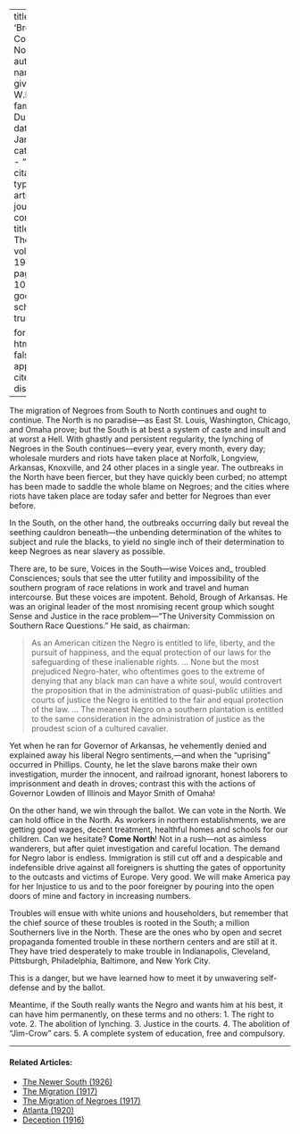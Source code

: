 
---
title: 'Brothers, Come North'
author:
  - name:
      given: W.E.B.
      family: Du Bois
date: Jan. 1920
categories: 
  - ""
citation: 
  type: article-journal
  container-title: The Crisis
  volume: 19
  issue: 3
  page: 105-106
google-scholar: true

format:
  html:
    toc: false
    appendix-cite-as: display
---


The migration of Negroes from South to North continues and ought to continue. The North is no paradise---as East St. Louis, Washington, Chicago, and Omaha prove; but the South is at best a system of caste and insult and at worst a Hell. With ghastly and persistent regularity, the lynching of Negroes in the South continues---every year, every month, every day; wholesale murders and riots have taken place at Norfolk, Longview, Arkansas, Knoxville, and 24 other places in a single year. The outbreaks in the North have been fiercer, but they have quickly been curbed; no attempt has been made to saddle the whole blame on Negroes; and the cities where riots have taken place are today safer and better for Negroes than ever before.

In the South, on the other hand, the outbreaks occurring daily but reveal the seething cauldron beneath---the unbending determination of the whites to subject and rule the blacks, to yield no single inch of their determination to keep Negroes as near slavery as possible.

There are, to be sure, Voices in the South---wise Voices and_ troubled Consciences; souls that see the utter futility and impossibility of the southern program of race relations in work and travel and human intercourse. But these voices are impotent. Behold, Brough of Arkansas. He was an original leader of the most nromising recent group which sought Sense and Justice in the race problem---"The University Commission on Southern Race Questions." He said, as chairman:

> As an American citizen the Negro is entitled to life, liberty, and the pursuit of happiness, and the equal protection of our laws for the safeguarding of these inalienable rights. ... None but the most prejudiced Negro-hater, who oftentimes goes to the extreme of denying that any black man can have a white soul, would controvert the proposition that in the administration of quasi-public utilities and courts of justice the Negro is entitled to the fair and equal protection of the law. ... The meanest Negro on a southern plantation is entitled to the same consideration in the administration of justice as the proudest scion of a cultured cavalier.



Yet when he ran for Governor of Arkansas, he vehemently denied and explained away his liberal Negro sentiments,---and when the "uprising" occurred in Phillips. County, he let the slave barons make their own investigation, murder the innocent, and railroad ignorant, honest laborers to imprisonment and death in droves; contrast this with the actions of Governor Lowden of Illinois and Mayor Smith of Omaha!

 On the other hand, we win through the ballot. We can vote in the North. We can hold office in the North. As workers in northern establishments, we are getting good wages, decent treatment, healthful homes and schools for our children. Can we hesitate? **Come North**! Not in a rush---not as aimless wanderers, but after quiet investigation and careful location. The demand for Negro labor is endless. Immigration is still cut off and a despicable and indefensible drive against all foreigners is shutting the gates of opportunity to the outcasts and victims of Europe. Very good. We will make America pay for her Injustice to us and to the poor foreigner by pouring into the open doors of mine and factory in increasing numbers.

 Troubles will ensue with white unions and householders, but remember that the chief source of these troubles is rooted in the South; a million Southerners live in the North. These are the ones who by open and secret propaganda fomented trouble in these northern centers and are still at it. They have tried desperately to make trouble in Indianapolis, Cleveland, Pittsburgh, Philadelphia, Baltimore, and New York City.

This is a danger, but we have learned how to meet it by unwavering self-defense and by the ballot.

Meantime, if the South really wants the Negro and wants him at his best, it can have him permanently, on these terms and no others:
1. The right to vote.
2. The abolition of lynching.
3. Justice in the courts.
4. The abolition of "Jim-Crow" cars.
5. A complete system of education, free and compulsory.

<!-- Similar articles start here -->
<div  class="clear-wrap"></div>
<hr>
#### Related Articles:

* [The Newer South (1926)](/Volumes/31/04/newer_south.html)
* [The Migration (1917)](/Volumes/14/01/migration.html)
* [The Migration of Negroes (1917)](/Volumes/14/02/migration_of_negroes.html)
* [Atlanta (1920)](/Volumes/20/01/atlanta.html)
* [Deception (1916)](/Volumes/12/02/deception.html)

<!-- Similar articles end here -->